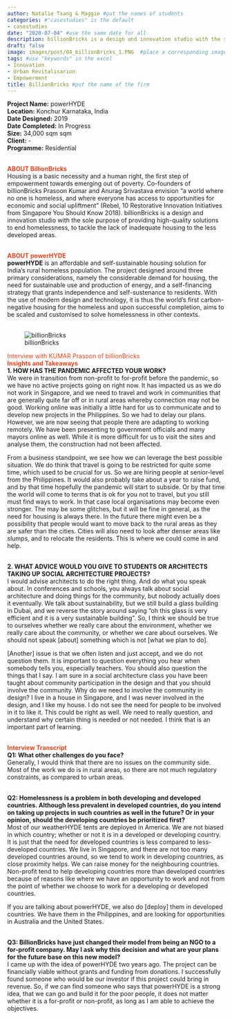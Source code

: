 ```yaml
---
author: Natalie Tsang & Maggie #put the names of students
categories: #"casestudies" is the default 
- casestudies
date: "2020-07-04" #use the same date for all
description: billionBricks is a design and innovation studio with the sole purpose of providing high-quality solutions to end homelessness, to tackle the lack of inadequate housing to the less developed areas.
draft: false
image: images/post/04_billionBricks_1.PNG  #place a corresponding image in the "images" => "post"
tags: #use "keywords" in the excel
- Innovation
- Urban Revitalisarion
- Empowerment
title: BillionBricks #put the name of the firm
---
```


__Project Name:__ powerHYDE <br>
__Location:__ Konchur Karnataka, India <br>
__Date Designed:__ 2019<br>
__Date Completed:__ In Progress<br>
__Size:__ 34,000 sqm sqm<br>
__Client:__ - <br>
__Programme:__ Residential
<br><br>

<span style="color:#E7451F">__ABOUT BillionBricks__</span><br>
Housing is a basic necessity and a human right, the first step of empowerment towards emerging out of poverty. Co-founders of billionBricks Prasoon Kumar and Anurag Srivastava envision “a world where no one is homeless, and where everyone has access to opportunities for economic and social upliftment” (Rebel, 10 Restorative Innovation Initiatives from Singapore You Should Know 2018). billionBricks is a design and innovation studio with the sole purpose of providing high-quality solutions to end homelessness, to tackle the lack of inadequate housing to the less developed areas.<br><br>

<span style="color:#E7451F">__ABOUT powerHYDE__</span><br>
__powerHYDE__ is an affordable and self-sustainable housing solution for India’s rural homeless population. The project designed around three primary considerations, namely the considerable demand for housing, the need for sustainable use and production of energy, and a self-financing strategy that grants independence and self-sustenance to residents. With the use of modern design and technology, it is thus the world’s first carbon-negative housing for the homeless and upon successful completion, aims to be scaled and customised to solve homelessness in other contexts. <br><br>


<!-- Photo of the project -->

<!-- ![caption: name of the project](https://socialarchi.github.io/images/post/"name of the file") 
example below-->

![billionBricks](https://socialarchi.github.io/images/post/04_billionBricks_2.jpg) 

<span style="color:#E7451F">Interview with KUMAR Prasoon of billionBricks</span><br>
<span style="color:#E7451F">__Insights and Takeaways__</span><br>
__1. HOW HAS THE PANDEMIC AFFECTED YOUR WORK?__<br>
We were in transition from non-profit to for-profit before the pandemic, so we have no active projects going on right now. It has impacted us as we do not work in Singapore, and we need to travel and work in communities that are generally quite far off or in rural areas whereby connection may not be good. Working online was initially a little hard for us to communicate and to develop new projects in the Philippines. So we had to delay our plans. However, we are now seeing that people there are adapting to working remotely. We have been presenting to government officials and many mayors online as well. While it is more difficult for us to visit the sites and analyse them, the construction had not been affected.<br>

From a business standpoint, we see how we can leverage the best possible situation. We do think that travel is going to be restricted for quite some time, which used to be crucial for us. So we are hiring people at senior-level from the Philippines. It would also probably take about a year to raise fund, and by that time hopefully the pandemic will start to subside. Or by that time the world will come to terms that is ok for you not to travel, but you still must find ways to work. In that case local organisations may become even stronger. The may be some glitches, but it will be fine in general, as the need for housing is always there. In the future there might even be a possibility that people would want to move back to the rural areas as they are safer than the cities. Cities will also need to look after denser areas like slumps, and to relocate the residents. This is where we could come in and help.
<br><br>

__2. WHAT ADVICE WOULD YOU GIVE TO STUDENTS OR ARCHITECTS TAKING UP SOCIAL ARCHITECTURE PROJECTS?__<br>
I would advise architects to do the right thing. And do what you speak about. In conferences and schools, you always talk about social architecture and doing things for the community, but nobody actually does it eventually. We talk about sustainability, but we still build a glass building in Dubai, and we reverse the story around saying “oh this glass is very efficient and it is a very sustainable building”. So, I think we should be true to ourselves whether we really care about the environment, whether we really care about the community, or whether we care about ourselves. We should not speak [about] something which is not [what we plan to do].<br>

[Another] issue is that we often listen and just accept, and we do not question them. It is important to question everything you hear when somebody tells you, especially teachers. You should also question the things that I say. I am sure in a social architecture class you have been taught about community participation in the design and that you should involve the community. Why do we need to involve the community in design? I live in a house in Singapore, and I was never involved in the design, and I like my house. I do not see the need for people to be involved in it to like it. This could be right as well. We need to really question, and understand why certain thing is needed or not needed. I think that is an important part of learning.<br><br>

<span style="color:#E7451F">__Interview Transcript__</span><br>
__Q1: What other challenges do you face?__<br>
Generally, I would think that there are no issues on the community side. Most of the work we do is in rural areas, so there are not much regulatory constraints, as compared to urban areas. <br><br>	

__Q2: Homelessness is a problem in both developing and developed countries. Although less prevalent in developed countries, do you intend on taking up projects in such countries as well in the future? Or in your opinion, should the developing countries be prioritized first?__<br>
Most of our weatherHYDE tents are deployed in America. We are not biased in which country; whether or not it is in a developed or developing country. It is just that the need for developed countries is less compared to less-developed countries. We live in Singapore, and there are not too many developed countries around, so we tend to work in developing countries, as close proximity helps. We can raise money for the neighbouring countries. Non-profit tend to help developing countries more than developed countries because of reasons like where we have an opportunity to work and not from the point of whether we choose to work for a developing or developed countries.<br>

If you are talking about powerHYDE, we also do [deploy] them in developed countries. We have them in the Philippines, and are looking for opportunities in Australia and the United States. <br><br>

__Q3: BillionBricks have just changed their model from being an NGO to a for-profit company. May I ask why this decision and what are your plans for the future base on this new model?__<br>
I came up with the idea of powerHYDE two years ago. The project can be financially viable without grants and funding from donations. I successfully found someone who would be our investor if this project could bring in revenue. So, if we can find someone who says that powerHYDE is a strong idea, that we can go and build it for the poor people, it does not matter whether it is a for-profit or non-profit, as long as I am able to achieve the objectives.<br>
